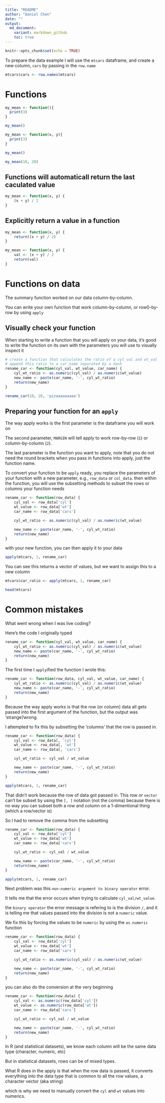 ```yaml
---
title: "README"
author: "Daniel Chen"
date: ""
output:
  md_document:
    variant: markdown_github 
    toc: true
---
```


```r
knitr::opts_chunk$set(echo = TRUE)
```

To prepare the data example I will use the `mtcars` dataframe,
and create a new column, `cars` by passing in the `row.name`

```r
mtcars$cars <- row.names(mtcars)
```


# Functions

```r
my_mean <- function(){
  print(3)
}

my_mean()
```

```r
my_mean <- function(x, y){
  print(3)
}

my_mean()

my_mean(10, 20)
```


## Functions will automaticall return the last caculated value
```r
my_mean <- function(x, y) {
    (x + y) / 2
}
```

## Explicitly return a value in a function
```r
my_mean <- function(x, y) {
    return((x + y) / 2)
}
```

```r
my_mean <- function(x, y) {
    val <- (x + y) / 2
    return(val)
}
```

# Functions on data

The summary function worked on our data column-by-column.

You can write your own function that work column-by-column, or row0-by-row by using `apply`


## Visually check your function

When starting to write a function that you will apply on your data,
it's good to write the function on its own with the parameters you will use to visually inspect it

```r
# create a function that calculates the ratio of a cyl_val and wt_val
# append this ratio to a car_name separated by a dash
rename_car <- function(cyl_val, wt_value, car_name) {
    cyl_wt_ratio <- as.numeric(cyl_val) / as.numeric(wt_value)
    new_name <- paste(car_name, '-', cyl_wt_ratio)
    return(new_name)
}

rename_car(10, 20, 'pizaaaaaaaaa')
```

## Preparing your function for an `apply`

The way apply works is the first parameter is the dataframe you will work on

The second parameter, `MARGIN` will tell apply to work row-by-row (`1`)
or column-by-column (`2`).

The last parameter is the function you want to apply,
note that you do not need the round brackets when you pass in functions into apply,
just the function name.

To convert your function to be `apply` ready, you replace the parameters
of your function with a new parameter, e.g., `row_data` or `col_data`.
then within the function, you will use the subsetting methods to subset the rows or columns your function needs

```r
rename_car <- function(row_data) {
    cyl_val <- row_data['cyl']
    wt_value <- row_data['wt']
    car_name <- row_data['cars']

    cyl_wt_ratio <- as.numeric(cyl_val) / as.numeric(wt_value)

    new_name <- paste(car_name, '-', cyl_wt_ratio)
    return(new_name)
}
```

with your new function, you can then apply it to your data

```r
apply(mtcars, 1, rename_car)
```

You can see this returns a vector of values, but we want to assign this to a new column

```r
mtcars$car_ratio <- apply(mtcars, 1, rename_car)

head(mtcars)
```


# Common mistakes

What went wrong when I was live coding?

Here's the code I originally typed

```r
rename_car <- function(cyl_val, wt_value, car_name) {
    cyl_wt_ratio <- as.numeric(cyl_val) / as.numeric(wt_value)
    new_name <- paste(car_name, '-', cyl_wt_ratio)
    return(new_name)
}

```

The first time I `apply`ified the function I wrote this:

```r
rename_car <- function(row_data, cyl_val, wt_value, car_name) {
    cyl_wt_ratio <- as.numeric(cyl_val) / as.numeric(wt_value)
    new_name <- paste(car_name, '-', cyl_wt_ratio)
    return(new_name)
}

```

Because the way apply works is that the row (or column) data all gets passed into the
first argument of the function, but the output was 'strange'/wrong.

I attempted to fix this by subsetting the 'columns' that the row is passed in.

```r
rename_car <- function(row_data) {
    cyl_val <- row_data[, 'cyl']
    wt_value <- row_data[, 'wt']
    car_name <- row_data[, 'cars']

    cyl_wt_ratio <- cyl_val / wt_value

    new_name <- paste(car_name, '-', cyl_wt_ratio)
    return(new_name)
}

apply(mtcars, 1, rename_car)
```

That didn't work because the row of data got passed in.
This row or `vector` can't be subset by using the `[, ]` notation (not the comma)
because there is no way you can subset both a row and column on a 1-dimentional thing (which a row/vector is)

So I had to remove the comma from the subsetting

```r
rename_car <- function(row_data) {
    cyl_val <- row_data['cyl']
    wt_value <- row_data['wt']
    car_name <- row_data['cars']

    cyl_wt_ratio <- cyl_val / wt_value

    new_name <- paste(car_name, '-', cyl_wt_ratio)
    return(new_name)
}

apply(mtcars, 1, rename_car)
```

Next problem was this `non-numeric argument to binary operator` error.

It tells me that the error occurs when trying to calculate `cyl_val/wt_value`.

the `binary operator` the error message is refering to is the division `/`,
and it is telling me that values passed into the division is not a `numeric` value.

We fix this by forcing the values to be `numeric` by using the `as.numeric` function

```r
rename_car <- function(row_data) {
    cyl_val <- row_data['cyl']
    wt_value <- row_data['wt']
    car_name <- row_data['cars']

    cyl_wt_ratio <- as.numeric(cyl_val) / as.numeric(wt_value)

    new_name <- paste(car_name, '-', cyl_wt_ratio)
    return(new_name)
}
```

you can also do the conversion at the very beginning

```r
rename_car <- function(row_data) {
    cyl_val <- as.numeric(row_data['cyl'])
    wt_value <- as.numeric(row_data['wt'])
    car_name <- row_data['cars']

    cyl_wt_ratio <- cyl_val / wt_value

    new_name <- paste(car_name, '-', cyl_wt_ratio)
    return(new_name)
}
```

In R (and statistical datasets), we know each column will be the same data type (character, numeric, etc)

But in statistical datasets, rows can be of mixed types.

What R does in the apply is that when the row data is passed,
it converts everything into the data type that is common to all the row values, a character vector (aka string)

which is why we need to manually convert the `cyl` and `wt` values into numerics.
